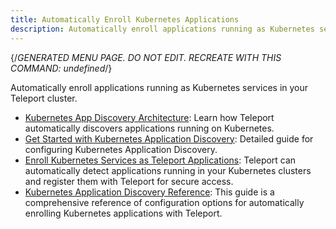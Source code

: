 ```yaml
---
title: Automatically Enroll Kubernetes Applications
description: Automatically enroll applications running as Kubernetes services in your Teleport cluster.
---
```


{/*GENERATED MENU PAGE. DO NOT EDIT. RECREATE WITH THIS COMMAND:
undefined*/}

Automatically enroll applications running as Kubernetes services in your Teleport cluster.

- [Kubernetes App Discovery Architecture](kubernetes-applications/architecture.mdx): Learn how Teleport automatically discovers applications running on Kubernetes.
- [Get Started with Kubernetes Application Discovery](kubernetes-applications/get-started.mdx): Detailed guide for configuring Kubernetes Application Discovery.
- [Enroll Kubernetes Services as Teleport Applications](kubernetes-applications/overview.mdx): Teleport can automatically detect applications running in your Kubernetes clusters and register them with Teleport for secure access.
- [Kubernetes Application Discovery Reference](kubernetes-applications/reference.mdx): This guide is a comprehensive reference of configuration options for automatically enrolling Kubernetes applications with Teleport.
